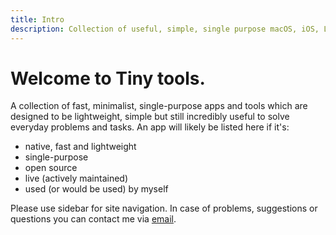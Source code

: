 ```yaml
---
title: Intro
description: Collection of useful, simple, single purpose macOS, iOS, Linux apps and tools for everyday problems and tasks.
---
```


# Welcome to Tiny tools.

A collection of fast, minimalist, single-purpose apps and tools which are designed to be lightweight, simple but still incredibly useful to solve everyday problems and tasks. An app will likely be listed here if it's:
- native, fast and lightweight
- single-purpose
- open source
- live (actively maintained)
- used (or would be used) by myself

Please use sidebar for site navigation. In case of problems, suggestions or questions you can contact me via&nbsp;<a href="mailto:tinytools@sent.com">email</a>.
